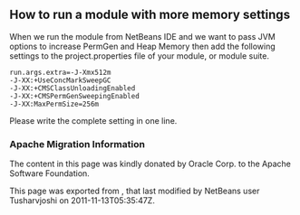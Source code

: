 <!--

    Licensed to the Apache Software Foundation (ASF) under one
    or more contributor license agreements.  See the NOTICE file
    distributed with this work for additional information
    regarding copyright ownership.  The ASF licenses this file
    to you under the Apache License, Version 2.0 (the
    "License"); you may not use this file except in compliance
    with the License.  You may obtain a copy of the License at

      http://www.apache.org/licenses/LICENSE-2.0

    Unless required by applicable law or agreed to in writing,
    software distributed under the License is distributed on an
    "AS IS" BASIS, WITHOUT WARRANTIES OR CONDITIONS OF ANY
    KIND, either express or implied.  See the License for the
    specific language governing permissions and limitations
    under the License.

-->
==How to run a module with more memory settings==

When we run the module from NetBeans IDE and we want to pass JVM options to increase PermGen and Heap Memory then add the following settings to the project.properties file of your module, or module suite.

 run.args.extra=-J-Xmx512m 
 -J-XX:+UseConcMarkSweepGC 
 -J-XX:+CMSClassUnloadingEnabled 
 -J-XX:+CMSPermGenSweepingEnabled
 -J-XX:MaxPermSize=256m

Please write the complete setting in one line.

===Apache Migration Information===

The content in this page was kindly donated by Oracle Corp. to the
Apache Software Foundation.

This page was exported from , 
that last modified by NetBeans user Tusharvjoshi 
on 2011-11-13T05:35:47Z.

